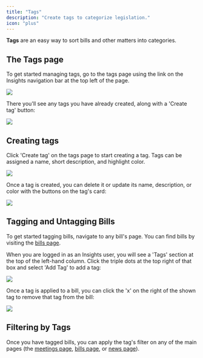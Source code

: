 ```yaml
---
title: "Tags"
description: "Create tags to categorize legislation."
icon: "plus"
---
```


**Tags** are an easy way to sort bills and other matters into categories.

## The Tags page

To get started managing tags, go to the tags page using the link on the Insights navigation bar at the top left of the page.

<Frame>
  <img src="/images/bartag.png" style={{ borderRadius: "0.5rem" }} />
</Frame>

There you'll see any tags you have already created, along with a 'Create tag' button:

<Frame>
  <img src="/images/tagpage.png" style={{ borderRadius: "0.5rem" }} />
</Frame>

## Creating tags

Click 'Create tag' on the tags page to start creating a tag. Tags can be assigned a name, short description, and highlight color.

<Frame>
  <img src="/images/createtag.png" style={{ borderRadius: "0.5rem" }} />
</Frame>

Once a tag is created, you can delete it or update its name, description, or color with the buttons on the tag's card:

<Frame>
  <img src="/images/tag.png" style={{ borderRadius: "0.5rem" }} />
</Frame>

## Tagging and Untagging Bills

To get started tagging bills, navigate to any bill's page. You can find bills by visiting the [bills page](https://legislature.ai/bills).

When you are logged in as an Insights user, you will see a 'Tags' section at the top of the left-hand column. Click the triple dots at the top right of that box and select 'Add Tag' to add a tag:

<Frame>
  <img src="/images/tagbill.png" style={{ borderRadius: "0.5rem" }} />
</Frame>

Once a tag is applied to a bill, you can click the 'x' on the right of the shown tag to remove that tag from the bill:

<Frame>
  <img src="/images/untagbill.png" style={{ borderRadius: "0.5rem" }} />
</Frame>

## Filtering by Tags

Once you have tagged bills, you can apply the tag's filter on any of the main pages (the [meetings page](https://legislature.ai/meetings), [bills page](https://legislature.ai/bills), or [news page](https://legislature.ai/news)).
